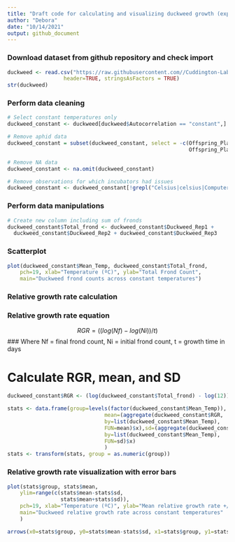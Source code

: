 ---
title: "Draft code for calculating and visualizing duckweed growth (experimental data)"
author: "Debora"
date: "10/14/2021"
output: github_document
---

### Download dataset from github repository and check import
```{r}
duckweed <- read.csv("https://raw.githubusercontent.com//Cuddington-Lab/thermal-experiments/main/Aphid_Data - Sheet1.csv",
                  header=TRUE, stringsAsFactors = TRUE)
str(duckweed)
```

### Perform data cleaning
```{r}
# Select constant temperatures only
duckweed_constant <- duckweed[duckweed$Autocorrelation == "constant",]

# Remove aphid data
duckweed_constant = subset(duckweed_constant, select = -c(Offspring_Plant1,Offspring_Plant2,
                                                          Offspring_Plant3) )

# Remove NA data
duckweed_constant <- na.omit(duckweed_constant)

# Remove observations for which incubators had issues
duckweed_constant <- duckweed_constant[!grepl("Celsius|celsius|Computer", duckweed_constant$Notes),]
```

### Perform data manipulations
```{r}
# Create new column including sum of fronds
duckweed_constant$Total_frond <- duckweed_constant$Duckweed_Rep1 + 
  duckweed_constant$Duckweed_Rep2 + duckweed_constant$Duckweed_Rep3
```

### Scatterplot
```{r}
plot(duckweed_constant$Mean_Temp, duckweed_constant$Total_frond,
    pch=19, xlab="Temperature (ºC)", ylab="Total Frond Count",
    main="Duckweed frond counts across constant temperatures")
```

### Relative growth rate calculation

### Relative growth rate equation
$$ RGR = ((log(Nf)-log(Ni))/t) $$
### Where Nf = final frond count, Ni = initial frond count, t = growth time in days

# Calculate RGR, mean, and SD
```{r}
duckweed_constant$RGR <- (log(duckweed_constant$Total_frond) - log(12)) / 5

stats <- data.frame(group=levels(factor(duckweed_constant$Mean_Temp)),
                               mean=(aggregate(duckweed_constant$RGR,
                               by=list(duckweed_constant$Mean_Temp),
                               FUN=mean)$x),sd=(aggregate(duckweed_constant$RGR,
                               by=list(duckweed_constant$Mean_Temp),
                               FUN=sd)$x)
                               )
stats <- transform(stats, group = as.numeric(group))
```

### Relative growth rate visualization with error bars
```{r}
plot(stats$group, stats$mean,
    ylim=range(c(stats$mean-stats$sd,
                 stats$mean+stats$sd)),
    pch=19, xlab="Temperature (ºC)", ylab="Mean relative growth rate +/- SD",
    main="Duckweed relative growth rate across constant temperatures"
    )

arrows(x0=stats$group, y0=stats$mean-stats$sd, x1=stats$group, y1=stats$mean+stats$sd, code=3, angle=90, length=0.1)
```
